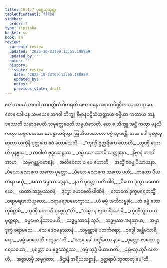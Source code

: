 ```yaml
---
title: 10.1.7 ပုနဗ္ဗသုသုတ္တ
tableOfContents: false
sidebar:
  order: 7
type: tipitaka
basket: su
book: sn
review:
  current: review
  updated: '2025-10-23T09:13:55.188859'
  updated_by: ''
  notes: ''
  history:
  - state: review
    date: '2025-10-23T09:13:55.188859'
    updated_by: ''
    notes: ''
    previous_state: draft
---
```



<ReviewStatus review={frontmatter.review} showDetails={true} />

<HypothesisAnnotation frontmatter={frontmatter} />

<DynamicBreadcrumb />

<Division number="241" book="sn" e="ch" v="18" p="315">

<Paragraph number="1482" book="sn">
ဧကံ သမယံ ဘဂဝါ သာဝတ္ထိယံ ဝိဟရတိ ဇေတဝနေ အနာထပိဏ္ဍိကဿ အာရာမေ. တေန ခေါ ပန သမယေန ဘဂဝါ ဘိက္ခူ နိဗ္ဗာနပဋိသံယုတ္တာယ ဓမ္မိယာ ကထာယ သန္ဒဿေတိ သမာဒပေတိ သမုတ္တေဇေတိ သမ္ပဟံသေတိ. တေ စ ဘိက္ခူ အဋ္ဌိံ ကတွာ မနသိ ကတွာ သဗ္ဗစေတသာ သမန္နာဟရိတွာ ဩဟိတသောတာ ဓမ္မံ သုဏန္တိ. အထ ခေါ ပုနဗ္ဗသုမာတာ ယက္ခိနီ ပုတ္တကေ ဧဝံ တောသေသိ—
</Paragraph>

<Paragraph number="1483" type="verses" book="sn">
_“တုဏှီ ဥတ္တရိကေ ဟောဟိ,_  
_တုဏှီ ဟောဟိ ပုနဗ္ဗသု;_  
_ယာဝါဟံ ဗုဒ္ဓသေဋ္ဌဿ,_  
_ဓမ္မံ သောဿာမိ သတ္ထုနော._  

</Paragraph>

<Paragraph number="1484" type="verses" book="sn">
_နိဗ္ဗာနံ ဘဂဝါ အာဟ,_  
_သဗ္ဗဂန္ထပ္ပမောစနံ;_  
_အတိဝေလာ စ မေ ဟောတိ,_  
_အသ္မိံ ဓမ္မေ ပိယာယနာ._  

</Paragraph>

<Paragraph number="1485" type="verses" book="sn">
_ပိယော လောကေ သကော ပုတ္တော,_  
_ပိယော လောကေ သကော ပတိ;_  
_တတော ပိယတရာ မယှံ,_  
_အဿ ဓမ္မဿ မဂ္ဂနာ._  

</Paragraph>

<Paragraph number="1486" type="verses" book="sn">
_န ဟိ ပုတ္တော ပတိ ဝါပိ,_  
_ပိယော ဒုက္ခာ ပမောစယေ;_  
_ယထာ သဒ္ဓမ္မဿဝနံ,_  
_ဒုက္ခာ မောစေတိ ပါဏိနံ._  

</Paragraph>

<Paragraph number="1487" type="verses" book="sn">
_လောကေ ဒုက္ခပရေတသ္မိံ,_  
_ဇရာမရဏသံယုတေ;_  
_ဇရာမရဏမောက္ခာယ,_  
_ယံ ဓမ္မံ အဘိသမ္ဗုဓံ;_  
_တံ ဓမ္မံ သောတုမိစ္ဆာမိ,_  
_တုဏှီ ဟောဟိ ပုနဗ္ဗသူ”တိ._  

</Paragraph>

<Paragraph number="1488" type="verses" book="sn">
_“အမ္မာ န ဗျာဟရိဿာမိ,_  
_တုဏှီဘူတာယမုတ္တရာ;_  
_ဓမ္မမေဝ နိသာမေဟိ,_  
_သဒ္ဓမ္မဿဝနံ သုခံ;_  
_သဒ္ဓမ္မဿ အနညာယ,_  
_အမ္မာ ဒုက္ခံ စရာမသေ._  

</Paragraph>

<Paragraph number="1489" type="verses" book="sn">
_ဧသ ဒေဝမနုဿာနံ,_  
_သမ္မူဠှာနံ ပဘင်္ကရော;_  
_ဗုဒ္ဓေါ အန္တိမသာရီရော,_  
_ဓမ္မံ ဒေသေတိ စက္ခုမာ”တိ._  

</Paragraph>

<Paragraph number="1490" type="verses" book="sn">
_“သာဓု ခေါ ပဏ္ဍိတော နာမ,_  
_ပုတ္တော ဇာတော ဥရေသယော;_  
_ပုတ္တော မေ ဗုဒ္ဓသေဋ္ဌဿ,_  
_ဓမ္မံ သုဒ္ဓံ ပိယာယတိ._  

</Paragraph>

<Paragraph number="1491" type="verses" book="sn">
_ပုနဗ္ဗသု သုခီ ဟောဟိ,_  
_အဇ္ဇာဟမှိ သမုဂ္ဂတာ;_  
_ဒိဋ္ဌာနိ အရိယသစ္စာနိ,_  
ဥတ္တရာပိ သုဏာတု မေ”တိ._
</Paragraph>
</Division>